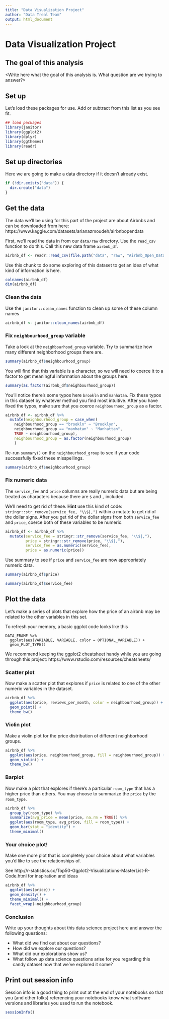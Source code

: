 ```yaml
---
title: "Data Visualization Project"
author: "Data Treal Team"
output: html_document
---
```


# Data Visualization Project

## The goal of this analysis

<Write here what the goal of this analysis is. What question are we trying to answer?> 

## Set up 

Let's load these packages for use. Add or subtract from this list as you see fit.

```r
## load packages
library(janitor)
library(ggplot2)
library(dplyr)
library(ggthemes)
library(readr)
```


## Set up directories

Here we are going to make a data directory if it doesn't already exist. 

```r
if (!dir.exists("data")) {
  dir.create("data")
}
```

## Get the data 

The data we'll be using for this part of the project are about Airbnbs and can be downloaded from here: https://www.kaggle.com/datasets/arianazmoudeh/airbnbopendata

First, we'll read the data in from our `data/raw` directory. Use the `read_csv` function to do this. Call this new data frame `airbnb_df`. 

```r
airbnb_df <- readr::read_csv(file.path("data", "raw", "Airbnb_Open_Data.csv"))
```

Use this chunk to do some exploring of this dataset to get an idea of what kind of information is here. 

```r
colnames(airbnb_df)
dim(airbnb_df)
```

### Clean the data 

Use the `janitor::clean_names` function to clean up some of these column names 

```r
airbnb_df <- janitor::clean_names(airbnb_df) 
```

### Fix `neighbourhood_group` variable

Take a look at the `neighbourhood_group` variable. Try to summarize how many different neighborhood groups there are. 

```r
summary(airbnb_df$neighbourhood_group)
```

You will find that this variable is a character, so we will need to coerce it to a factor to get meaningful information about the groups here.

```r
summary(as.factor(airbnb_df$neighbourhood_group))
```

You'll notice there's some typos here `brookln` and `manhatan`. Fix these typos in this dataset by whatever method you find most intuitive. After you have fixed the typos, make sure that you coerce `neighbourhood_group` as a factor. 

```r
airbnb_df <- airbnb_df %>% 
  mutate(neighbourhood_group = case_when(
    neighbourhood_group == "brookln" ~ "Brooklyn",
    neighbourhood_group == "manhatan" ~ "Manhattan",
    TRUE ~ neighbourhood_group), 
    neighbourhood_group = as.factor(neighbourhood_group)
    ) 
```

Re-run `summary()` on the `neighbourhood_group` to see if your code successfully fixed these misspellings. 

```r
summary(airbnb_df$neighbourhood_group) 
```
### Fix numeric data

The `service_fee` and `price` columns are really numeric data but are being treated as characters because there are `$` and `,` included. 

We'll need to get rid of these. **Hint** use this kind of code: 
`stringr::str_remove(service_fee, "\\$|,")` within a mutate to get rid of the dollar signs. After you get rid of the dollar signs from both `service_fee` and `price`, coerce both of these variables to be numeric. 

```r
airbnb_df <- airbnb_df %>% 
  mutate(service_fee = stringr::str_remove(service_fee, "\\$|,"), 
         price = stringr::str_remove(price, "\\$|,"), 
         service_fee = as.numeric(service_fee), 
         price = as.numeric(price))
```

Use summary to see if `price` and `service_fee` are now appropriately numeric data. 

```r
summary(airbnb_df$price)
```

```r
summary(airbnb_df$service_fee)
```

## Plot the data

Let's make a series of plots that explore how the price of an airbnb may be related to the other variables in this set. 

To refresh your memory, a basic ggplot code looks like this
```
DATA_FRAME %>% 
  ggplot(aes(VARIABLE, VARIABLE, color = OPTIONAL_VARIABLE)) + 
  geom_PLOT_TYPE()
```

We recommend keeping the ggplot2 cheatsheet handy while you are going through this project: 
https://www.rstudio.com/resources/cheatsheets/

### Scatter plot 

Now make a scatter plot that explores if `price` is related to one of the other numeric variables in the dataset. 

```r
airbnb_df %>% 
  ggplot(aes(price, reviews_per_month, color = neighbourhood_group)) + 
  geom_point() + 
  theme_bw()
```

### Violin plot 

Make a violin plot for the price distribution of different neighborhood groups. 

```r
airbnb_df %>% 
  ggplot(aes(price, neighbourhood_group, fill = neighbourhood_group)) + 
  geom_violin() + 
  theme_bw()
```

### Barplot 

Now make a plot that explores if there's a particular `room_type` that has a higher price than others. You may choose to summarize the `price` by the `room_type`.   

```r
airbnb_df %>% 
  group_by(room_type) %>% 
  summarize(avg_price = mean(price, na.rm = TRUE)) %>% 
  ggplot(aes(room_type, avg_price, fill = room_type)) + 
  geom_bar(stat = "identity") + 
  theme_minimal()
```

### Your choice plot! 

Make one more plot that is completely your choice about what variables you'd like to see the relationships of. 

See http://r-statistics.co/Top50-Ggplot2-Visualizations-MasterList-R-Code.html for inspiration and ideas 

```r
airbnb_df %>% 
  ggplot(aes(price)) + 
  geom_density() + 
  theme_minimal() + 
  facet_wrap(~neighbourhood_group)
```

### Conclusion 

Write up your thoughts about this data science project here and answer the following questions: 

- What did we find out about our questions? 
- How did we explore our questions? 
- What did our explorations show us? 
- What follow up data science questions arise for you regarding this candy dataset now that we've explored it some? 

## Print out session info

Session info is a good thing to print out at the end of your notebooks so that you (and other folks) referencing your notebooks know what software versions and libraries you used to run the notebook.

```r
sessionInfo()
```
